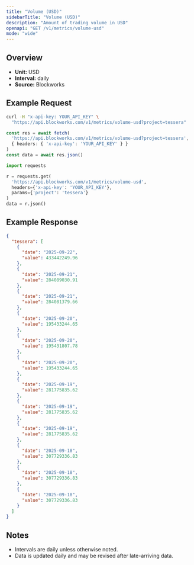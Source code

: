 ```yaml
---
title: "Volume (USD)"
sidebarTitle: "Volume (USD)"
description: "Amount of trading volume in USD"
openapi: "GET /v1/metrics/volume-usd"
mode: "wide"
---
```


## Overview

- **Unit:** USD
- **Interval:** daily
- **Source:** Blockworks

## Example Request

<CodeGroup>

```bash cURL
curl -H "x-api-key: YOUR_API_KEY" \
  "https://api.blockworks.com/v1/metrics/volume-usd?project=tessera"
```

```typescript TypeScript
const res = await fetch(
  'https://api.blockworks.com/v1/metrics/volume-usd?project=tessera',
  { headers: { 'x-api-key': 'YOUR_API_KEY' } }
)
const data = await res.json()
```

```python Python
import requests

r = requests.get(
  'https://api.blockworks.com/v1/metrics/volume-usd',
  headers={'x-api-key': 'YOUR_API_KEY'},
  params={'project': 'tessera'}
)
data = r.json()
```

</CodeGroup>

## Example Response

```json
{
  "tessera": [
    {
      "date": "2025-09-22",
      "value": 433442249.96
    },
    {
      "date": "2025-09-21",
      "value": 284089030.91
    },
    {
      "date": "2025-09-21",
      "value": 284081379.66
    },
    {
      "date": "2025-09-20",
      "value": 195433244.65
    },
    {
      "date": "2025-09-20",
      "value": 195431807.78
    },
    {
      "date": "2025-09-20",
      "value": 195433244.65
    },
    {
      "date": "2025-09-19",
      "value": 281775835.62
    },
    {
      "date": "2025-09-19",
      "value": 281775835.62
    },
    {
      "date": "2025-09-19",
      "value": 281775835.62
    },
    {
      "date": "2025-09-18",
      "value": 307729336.83
    },
    {
      "date": "2025-09-18",
      "value": 307729336.83
    },
    {
      "date": "2025-09-18",
      "value": 307729336.83
    }
  ]
}
```

## Notes
- Intervals are daily unless otherwise noted.
- Data is updated daily and may be revised after late-arriving data.
